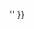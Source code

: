 <!-- Creative Commons License -->{{imbox
| type  =license
| image =[[File:Cc-by new white.png|24px]][[File:Cc-sa white.png|24px]]
| text  = ''This work is licensed under the [[Wikipedia:Creative Commons|Creative Commons]] [http://creativecommons.org/licenses/by-sa/3.0/ Attribution-ShareAlike 3.0] License. {{#if:{{{1|}}}|<br />Attribution: {{{1|}}}}}''
}}<noinclude>
<!--PLEASE DO NOT ADD DOCUMENTATION/CATEGORIES/INTERWIKIS HERE-->
{{Documentation}}
<!--MAKE ADDITIONS TO THE /doc SUBPAGE INSTEAD, THANKS--></noinclude>